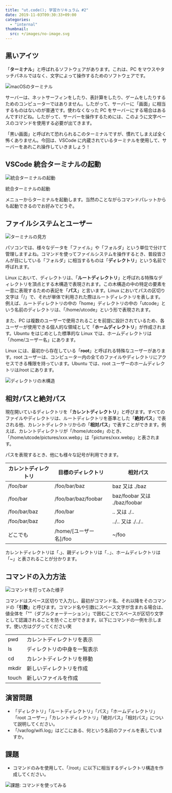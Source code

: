 ```yaml
---
title: "ut.code(); 学習カリキュラム #2"
date: 2019-11-03T09:30:33+09:00
categories:
  - "internal"
thumbnail:
  src: +/images/no-image.svg
---
```


## 黒いアイツ

「**ターミナル**」と呼ばれるソフトウェアがあります。これは、PC をマウスやタッチパネルではなく、文字によって操作するためのソフトウェアです。

![macOSのターミナル](./terminal.webp)

サーバーは、ネットサーフィンをしたり、表計算をしたり、ゲームをしたりするためのコンピューターではありません。したがって、サーバーに「画面」に相当するものはないのが普通です。使わなくなった PC をサーバーにする場合はあるんですけどね。したがって、サーバーを操作するためには、このように文字ベースのコマンドを使用する必要が出てきます。

「黒い画面」と呼ばれて恐れられるこのターミナルですが、慣れてしまえば全く怖くありません。今回は、VSCode に内蔵されているターミナルを使用して、サーバーをあれこれ操作していきましょう！

## VSCode 統合ターミナルの起動

![統合ターミナルの起動](./integrated-terminal.webp)

統合ターミナルの起動

メニューからターミナルを起動します。当然のことながらコマンドパレットからも起動できるのでお好みでどうぞ。

## ファイルシステムとユーザー

![ターミナルの見方](./prompt.webp)

パソコンでは、様々なデータを「ファイル」や「フォルダ」という単位で分けて管理しますよね。コマンドを使ってファイルシステムを操作するとき、普段皆さんが目にしている「フォルダ」に相当するものは「**ディレクトリ**」という名前で呼ばれます。

Linux において、ディレクトリは、「**ルートディレクトリ**」と呼ばれる特殊なディレクトリを頂点とする木構造で表現されます。この木構造の中の特定の要素を一意に表現するための表記を「**パス**」と言います。Linux においてパスの区切り文字は「/」で、それが単体で利用された際はルートディレクトリを表します。例えば、ルートディレクトリの中の「home」ディレクトリの中の「utcode」という名前のディレクトリは、「/home/utcode」という形で表現されます。

また、PC は複数のユーザーで使用されることを前提に設計されているため、各ユーザーが使用できる個人的な領域として「**ホームディレクトリ**」が作成されます。Ubuntu をはじめとした標準的な Linux では、ホームディレクトリは「/home/ユーザー名」にあります。

Linux には、最初から存在している「**root**」と呼ばれる特殊なユーザーがあります。root ユーザーは、コンピューター内の全てのファイルやディレクトリにアクセスできる権限を持っています。Ubuntu では、root ユーザーのホームディレクトリは/root にあります。

![ディレクトリの木構造](./directory-structure.webp)

## 相対パスと絶対パス

現在開いているディレクトリを「**カレントディレクトリ**」と呼びます。すべてのファイルやディレクトリは、ルートディレクトリを基準とした「**絶対パス**」で表される他、カレントディレクトリからの「**相対パス**」で表すことができます。例えば、カレントディレクトリが「/home/utcode」のとき、「/home/utcode/pictures/xxx.webp」は「pictures/xxx.webp」と表されます。

パスを表現するとき、他にも様々な記号が利用できます。

| カレントディレクトリ | 目標のディレクトリ       | 相対パス                     |
| -------------------- | ------------------------ | ---------------------------- |
| /foo/bar             | /foo/bar/baz             | baz 又は ./baz               |
| /foo/bar             | /foo/bar/baz/foobar      | baz/foobar 又は ./baz/foobar |
| /foo/bar/baz         | /foo/bar                 | .. 又は ./..                 |
| /foo/bar/baz         | /foo                     | ../.. 又は ./../..           |
| どこでも             | /home/\[ユーザー名\]/foo | ~/foo                        |

カレントディレクトリは「.」、親ディレクトリは「..」、ホームディレクトリは「~」と表されることが分かります。

## コマンドの入力方法

![コマンドを打ってみた様子](./run-command.webp)

コマンドはスペース区切りで入力し、最初がコマンド名、それ以降をそのコマンドの「**引数**」と呼びます。コマンド名や引数にスペース文字が含まれる場合は、値全体を「""（ダブルクォーテーション）」で囲むことでスペースが区切り文字として認識されることを防ぐことができます。以下にコマンドの一例を示します。使い方はググってください笑

<table>
  <tbody>
    <tr>
      <td>pwd</td>
      <td>カレントディレクトリを表示</td>
    </tr>
    <tr>
      <td>ls</td>
      <td>ディレクトリの中身を一覧表示</td>
    </tr>
    <tr>
      <td>cd</td>
      <td>カレントディレクトリを移動</td>
    </tr>
    <tr>
      <td>mkdir</td>
      <td>新しいディレクトリを作成</td>
    </tr>
    <tr>
      <td>touch</td>
      <td>新しいファイルを作成</td>
    </tr>
  </tbody>
</table>

## 演習問題

- 「ディレクトリ」「ルートディレクトリ」「パス」「ホームディレクトリ」「root ユーザー」「カレントディレクトリ」「絶対パス」「相対パス」について説明してください。
- 「/var/log/wifi.log」はどこにある、何という名前のファイルを表していますか。

## 課題

- コマンドのみを使用して、「/root」に以下に相当するディレクトリ構造を作成してください。

![課題: コマンドを使ってみる](./sample-structure.webp)
